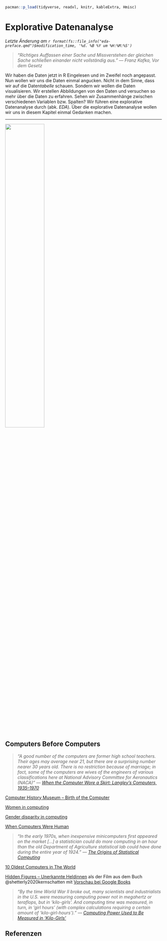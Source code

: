 ```r
pacman::p_load(tidyverse, readxl, knitr, kableExtra, Hmisc)
```

# Explorative Datenanalyse {#sec-eda-preface}

*Letzte Änderung am `r format(fs::file_info("eda-preface.qmd")$modification_time, '%d. %B %Y um %H:%M:%S')`*

> *"Richtiges Auffassen einer Sache und Missverstehen der gleichen Sache schließen einander nicht vollständig aus." --- Franz Kafka, Vor dem Gesetz*

Wir haben die Daten jetzt in R Eingelesen und im Zweifel noch angepasst. Nun wollen wir uns die Daten einmal angucken. Nicht in dem Sinne, dass wir auf die Daten*tabelle* schauen. Sondern wir wollen die Daten visualisieren. Wir erstellen Abbildungen von den Daten und versuchen so mehr über die Daten zu erfahren. Sehen wir Zusammenhänge zwischen verschiedenen Variablen bzw. Spalten? Wir führen eine explorative Datenanalyse durch (abk. *EDA*). Über die explorative Datenanalyse wollen wir uns in diesem Kapitel einmal Gedanken machen.

------------------------------------------------------------------------

![](images/caution.png){fig-align="center" width="50%"}

## Computers Before Computers

> *"A good number of the computers are former high school teachers. Their ages may average near 21, but there are a surprising number nearer 30 years old. There is no restriction because of marriage; in fact, some of the computers are wives of the engineers of various classifications here at National Advisory Committee for Aeronautics (NACA)" --- [When the Computer Wore a Skirt: Langley's Computers, 1935--1970](https://www.nasa.gov/feature/when-the-computer-wore-a-skirt-langley-s-computers-1935-1970)*

[Computer History Museum -- Birth of the Computer](https://www.computerhistory.org/revolution/birth-of-the-computer/4/83)

[Women in computing](https://en.wikipedia.org/wiki/Women_in_computing)

[Gender disparity in computing](https://en.wikipedia.org/wiki/Gender_disparity_in_computing)

[When Computers Were Human](https://www.nasa.gov/feature/jpl/when-computers-were-human)

> *"In the early 1970s, when inexpensive minicomputers first appeared on the market \[...\] a statistician could do more computing in an hour than the old Department of Agriculture statistical lab could have done during the entire year of 1924." --- [The Origins of Statistical Computing](https://ww2.amstat.org/asa175/statcomputing.cfm)*

[10 Oldest Computers in The World](https://www.oldest.org/technology/computers/)

[Hidden Figures -- Unerkannte Heldinnen](https://de.wikipedia.org/wiki/Hidden_Figures_%E2%80%93_Unerkannte_Heldinnen) als der Film aus dem Buch @shetterly2020kernschatten mit [Vorschau bei Google Books](https://www.google.de/books/edition/Im_Kernschatten_des_Mondes_Die_unbekannt/HyKyDwAAQBAJ?hl=de&gbpv=0)

> *"By the time World War II broke out, many scientists and industrialists in the U.S. were measuring computing power not in megahertz or teraflops, but in 'kilo-girls'. And computing time was measured, in turn, in 'girl hours' (with complex calculations requiring a certain amount of 'kilo-girl-hours')." --- [Computing Power Used to Be Measured in 'Kilo-Girls'](https://www.theatlantic.com/technology/archive/2013/10/computing-power-used-to-be-measured-in-kilo-girls/280633/)*

## Referenzen {.unnumbered}
